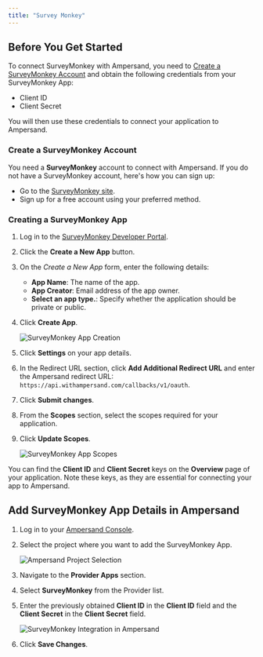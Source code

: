 ```yaml
---
title: "Survey Monkey"
---
```


## Before You Get Started

To connect SurveyMonkey with Ampersand, you need to [Create a SurveyMonkey Account](https://www.surveymonkey.com/) and obtain the following credentials from your SurveyMonkey App:

- Client ID
- Client Secret

You will then use these credentials to connect your application to Ampersand.

### Create a SurveyMonkey Account

You need a **SurveyMonkey** account to connect with Ampersand. If you do not have a SurveyMonkey account, here's how you can sign up:

- Go to the [SurveyMonkey site](https://www.surveymonkey.com/). 
- Sign up for a free account using your preferred method.

### Creating a SurveyMonkey App

1. Log in to the [SurveyMonkey Developer Portal](https://developer.surveymonkey.com/).

2. Click the **Create a New App** button.

3. On the _Create a New App_ form, enter the following details:
   - **App Name**: The name of the app.
   - **App Creator**: Email address of the app owner. 
   - **Select an app type.**: Specify whether the application should be private or public. 

4. Click **Create App**.

   ![SurveyMonkey App Creation](/images/05fd68a-surveymonkey1.gif)

5. Click **Settings** on your app details.

6. In the Redirect URL section, click **Add Additional Redirect URL** and enter the Ampersand redirect URL: `https://api.withampersand.com/callbacks/v1/oauth`.

7. Click **Submit changes**.

8. From the **Scopes** section, select the scopes required for your application.

9. Click **Update Scopes**.

   ![SurveyMonkey App Scopes](/images/74c56bc-surveymonkey2.gif)

You can find the **Client ID** and **Client Secret** keys on the **Overview** page of your application. Note these keys, as they are essential for connecting your app to Ampersand.

## Add SurveyMonkey App Details in Ampersand

1. Log in to your [Ampersand Console](https://console.withampersand.com).

2. Select the project where you want to add the SurveyMonkey App.

   ![Ampersand Project Selection](/images/2fd1283-Ampersand.png)

3. Navigate to the **Provider Apps** section.

4. Select **SurveyMonkey** from the Provider list.

5. Enter the previously obtained **Client ID** in the **Client ID** field and the **Client Secret** in the **Client Secret** field.

   ![SurveyMonkey Integration in Ampersand](/images/67af4d6-surveymonkey3.gif)

6. Click **Save Changes**.
